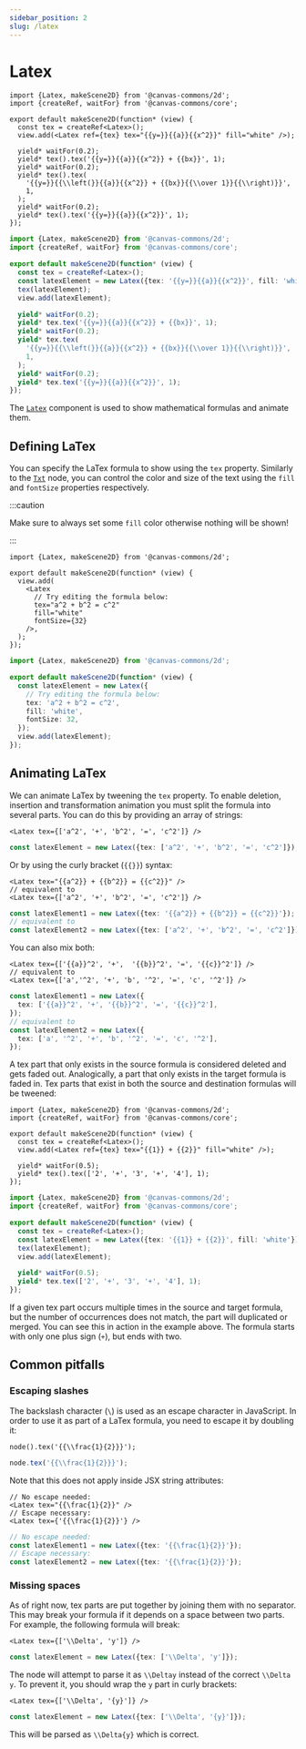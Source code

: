 ```yaml
---
sidebar_position: 2
slug: /latex
---
```



# Latex

<Tabs groupId="language" queryString>
<TabItem value="tsx" label="TSX">

```tsx editor mode=preview
import {Latex, makeScene2D} from '@canvas-commons/2d';
import {createRef, waitFor} from '@canvas-commons/core';

export default makeScene2D(function* (view) {
  const tex = createRef<Latex>();
  view.add(<Latex ref={tex} tex="{{y=}}{{a}}{{x^2}}" fill="white" />);

  yield* waitFor(0.2);
  yield* tex().tex('{{y=}}{{a}}{{x^2}} + {{bx}}', 1);
  yield* waitFor(0.2);
  yield* tex().tex(
    '{{y=}}{{\\left(}}{{a}}{{x^2}} + {{bx}}{{\\over 1}}{{\\right)}}',
    1,
  );
  yield* waitFor(0.2);
  yield* tex().tex('{{y=}}{{a}}{{x^2}}', 1);
});
```

</TabItem>
<TabItem value="ts" label="TS">

```ts editor mode=preview
import {Latex, makeScene2D} from '@canvas-commons/2d';
import {createRef, waitFor} from '@canvas-commons/core';

export default makeScene2D(function* (view) {
  const tex = createRef<Latex>();
  const latexElement = new Latex({tex: '{{y=}}{{a}}{{x^2}}', fill: 'white'});
  tex(latexElement);
  view.add(latexElement);

  yield* waitFor(0.2);
  yield* tex.tex('{{y=}}{{a}}{{x^2}} + {{bx}}', 1);
  yield* waitFor(0.2);
  yield* tex.tex(
    '{{y=}}{{\\left(}}{{a}}{{x^2}} + {{bx}}{{\\over 1}}{{\\right)}}',
    1,
  );
  yield* waitFor(0.2);
  yield* tex.tex('{{y=}}{{a}}{{x^2}}', 1);
});
```

</TabItem>
</Tabs>

The [`Latex`](/api/2d/components/Latex) component is used to show mathematical
formulas and animate them.

## Defining LaTex

You can specify the LaTex formula to show using the `tex` property. Similarly to
the [`Txt`](/api/2d/components/Txt) node, you can control the color and size of
the text using the `fill` and `fontSize` properties respectively.

:::caution

Make sure to always set some `fill` color otherwise nothing will be shown!

:::

<Tabs groupId="language" queryString>
<TabItem value="tsx" label="TSX">

```tsx editor
import {Latex, makeScene2D} from '@canvas-commons/2d';

export default makeScene2D(function* (view) {
  view.add(
    <Latex
      // Try editing the formula below:
      tex="a^2 + b^2 = c^2"
      fill="white"
      fontSize={32}
    />,
  );
});
```

</TabItem>
<TabItem value="ts" label="TS">

```ts editor
import {Latex, makeScene2D} from '@canvas-commons/2d';

export default makeScene2D(function* (view) {
  const latexElement = new Latex({
    // Try editing the formula below:
    tex: 'a^2 + b^2 = c^2',
    fill: 'white',
    fontSize: 32,
  });
  view.add(latexElement);
});
```

</TabItem>
</Tabs>

## Animating LaTex

We can animate LaTex by tweening the `tex` property. To enable deletion,
insertion and transformation animation you must split the formula into several
parts. You can do this by providing an array of strings:

<Tabs groupId="language" queryString>
<TabItem value="tsx" label="TSX">

```tsx
<Latex tex={['a^2', '+', 'b^2', '=', 'c^2']} />
```

</TabItem>
<TabItem value="ts" label="TS">

```ts
const latexElement = new Latex({tex: ['a^2', '+', 'b^2', '=', 'c^2']});
```

</TabItem>
</Tabs>

Or by using the curly bracket (`{{}}`) syntax:

<Tabs groupId="language" queryString>
<TabItem value="tsx" label="TSX">

```tsx
<Latex tex="{{a^2}} + {{b^2}} = {{c^2}}" />
// equivalent to
<Latex tex={['a^2', '+', 'b^2', '=', 'c^2']} />
```

</TabItem>
<TabItem value="ts" label="TS">

```ts
const latexElement1 = new Latex({tex: '{{a^2}} + {{b^2}} = {{c^2}}'});
// equivalent to
const latexElement2 = new Latex({tex: ['a^2', '+', 'b^2', '=', 'c^2']});
```

</TabItem>
</Tabs>

You can also mix both:

<Tabs groupId="language" queryString>
<TabItem value="tsx" label="TSX">

```tsx
<Latex tex={['{{a}}^2', '+',  '{{b}}^2', '=', '{{c}}^2']} />
// equivalent to
<Latex tex={['a','^2', '+', 'b', '^2', '=', 'c', '^2']} />
```

</TabItem>
<TabItem value="ts" label="TS">

```ts
const latexElement1 = new Latex({
  tex: ['{{a}}^2', '+', '{{b}}^2', '=', '{{c}}^2'],
});
// equivalent to
const latexElement2 = new Latex({
  tex: ['a', '^2', '+', 'b', '^2', '=', 'c', '^2'],
});
```

</TabItem>
</Tabs>

A tex part that only exists in the source formula is considered deleted and gets
faded out. Analogically, a part that only exists in the target formula is faded
in. Tex parts that exist in both the source and destination formulas will be
tweened:

<Tabs groupId="language" queryString>
<TabItem value="tsx" label="TSX">

```tsx editor
import {Latex, makeScene2D} from '@canvas-commons/2d';
import {createRef, waitFor} from '@canvas-commons/core';

export default makeScene2D(function* (view) {
  const tex = createRef<Latex>();
  view.add(<Latex ref={tex} tex="{{1}} + {{2}}" fill="white" />);

  yield* waitFor(0.5);
  yield* tex().tex(['2', '+', '3', '+', '4'], 1);
});
```

</TabItem>
<TabItem value="ts" label="TS">

```ts editor
import {Latex, makeScene2D} from '@canvas-commons/2d';
import {createRef, waitFor} from '@canvas-commons/core';

export default makeScene2D(function* (view) {
  const tex = createRef<Latex>();
  const latexElement = new Latex({tex: '{{1}} + {{2}}', fill: 'white'});
  tex(latexElement);
  view.add(latexElement);

  yield* waitFor(0.5);
  yield* tex.tex(['2', '+', '3', '+', '4'], 1);
});
```

</TabItem>
</Tabs>

If a given tex part occurs multiple times in the source and target formula, but
the number of occurrences does not match, the part will duplicated or merged.
You can see this in action in the example above. The formula starts with only
one plus sign (`+`), but ends with two.

## Common pitfalls

### Escaping slashes

The backslash character (`\`) is used as an escape character in JavaScript. In
order to use it as part of a LaTex formula, you need to escape it by doubling
it:

<Tabs groupId="language" queryString>
<TabItem value="tsx" label="TSX">

```tsx
node().tex('{{\\frac{1}{2}}}');
```

</TabItem>
<TabItem value="ts" label="TS">

```ts
node.tex('{{\\frac{1}{2}}}');
```

</TabItem>
</Tabs>

Note that this does not apply inside JSX string attributes:

<Tabs groupId="language" queryString>
<TabItem value="tsx" label="TSX">

```tsx
// No escape needed:
<Latex tex="{{\frac{1}{2}}" />
// Escape necessary:
<Latex tex={'{{\frac{1}{2}}'} />
```

</TabItem>
<TabItem value="ts" label="TS">

```ts
// No escape needed:
const latexElement1 = new Latex({tex: '{{\frac{1}{2}}'});
// Escape necessary:
const latexElement2 = new Latex({tex: '{{\frac{1}{2}}'});
```

</TabItem>
</Tabs>

### Missing spaces

As of right now, tex parts are put together by joining them with no separator.
This may break your formula if it depends on a space between two parts. For
example, the following formula will break:

<Tabs groupId="language" queryString>
<TabItem value="tsx" label="TSX">

```tsx
<Latex tex={['\\Delta', 'y']} />
```

</TabItem>
<TabItem value="ts" label="TS">

```ts
const latexElement = new Latex({tex: ['\\Delta', 'y']});
```

</TabItem>
</Tabs>

The node will attempt to parse it as `\\Deltay` instead of the correct
`\\Delta y`. To prevent it, you should wrap the `y` part in curly brackets:

<Tabs groupId="language" queryString>
<TabItem value="tsx" label="TSX">

```tsx
<Latex tex={['\\Delta', '{y}']} />
```

</TabItem>
<TabItem value="ts" label="TS">

```ts
const latexElement = new Latex({tex: ['\\Delta', '{y}']});
```

</TabItem>
</Tabs>

This will be parsed as `\\Delta{y}` which is correct.
